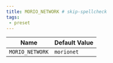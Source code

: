 ```yaml
---
title: MORIO_NETWORK # skip-spellcheck
tags:
 - preset
---
```





<!-- MORIO_AUTO_GENERATED_CONTENT_STARTS - Manual changes made below will be overwritten skip-spellcheck -->
| Name | Default Value |
|------|---------------|
| `MORIO_NETWORK` | `morionet` |
<!-- MORIO_AUTO_GENERATED_CONTENT_ENDS - Manual changes made above will be overwritten skip-spellcheck -->
